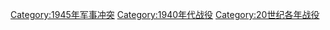[[Category:1945年军事冲突|Category:1945年军事冲突]]
[[Category:1940年代战役|Category:1940年代战役]]
[[Category:20世纪各年战役|Category:20世纪各年战役]]